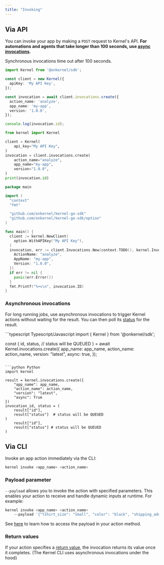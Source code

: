 ```yaml
---
title: "Invoking"
---
```


## Via API

You can invoke your app by making a `POST` request to Kernel's API. **For automations and agents that take longer than 100 seconds, use [async invocations](/apps/invoke#asynchronous-invocations).**

<Info>Synchronous invocations time out after 100 seconds.</Info>

<CodeGroup>

```typescript Typescript
import Kernel from '@onkernel/sdk';

const client = new Kernel({
  apiKey: 'My API Key',
});

const invocation = await client.invocations.create({
  action_name: 'analyze',
  app_name: 'my-app',
  version: '1.0.0',
});

console.log(invocation.id);
```


```python Python
from kernel import Kernel

client = Kernel(
    api_key="My API Key",
)
invocation = client.invocations.create(
    action_name="analyze",
    app_name="my-app",
    version="1.0.0",
)
print(invocation.id)
```


```go Go
package main

import (
  "context"
  "fmt"

  "github.com/onkernel/kernel-go-sdk"
  "github.com/onkernel/kernel-go-sdk/option"
)

func main() {
  client := kernel.NewClient(
    option.WithAPIKey("My API Key"),
  )
  invocation, err := client.Invocations.New(context.TODO(), kernel.InvocationNewParams{
    ActionName: "analyze",
    AppName: "my-app",
    Version: "1.0.0",
  })
  if err != nil {
    panic(err.Error())
  }
  fmt.Printf("%+v\n", invocation.ID)
}
```

</CodeGroup>

### Asynchronous invocations

For long running jobs, use asynchronous invocations to trigger Kernel actions without waiting for the result. You can then poll its [status](/apps/status) for the result.

<CodeGroup>
```typescript Typescript/Javascript
import { Kernel } from '@onkernel/sdk';

const {
id,
status, // status will be QUEUED
} = await Kernel.invocations.create({
app_name: app_name,
action_name: action_name,
version: "latest",
async: true,
});

````

```python Python
import kernel

result = kernel.invocations.create({
    "app_name": app_name,
    "action_name": action_name,
    "version": "latest",
    "async": True
})
invocation_id, status = (
    result["id"],
    result["status"]  # status will be QUEUED
)
    result["id"],
    result["status"] # status will be QUEUED
)
````

</CodeGroup>

## Via CLI

Invoke an app action immediately via the CLI:

```bash
kernel invoke <app_name> <action_name>
```

### Payload parameter

`--payload` allows you to invoke the action with specified parameters. This enables your action to receive and handle dynamic inputs at runtime. For example:

```bash
kernel invoke <app_name> <action_name>
    --payload '{"tshirt_size": "small", "color": "black", "shipping_address": "2 Mint Plz, San Francisco CA 94103"}'
```

See [here](/apps/develop#parameters) to learn how to access the payload in your action method.

### Return values

If your action specifies a [return value](/apps/develop#return-values), the invocation returns its value once it completes. (The Kernel CLI uses asynchronous invocations under the hood)
